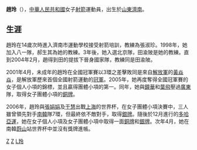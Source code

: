 {{distinguish|七仙羽}}
{{BLP unsourced|time=2021-10-22T07:43:56+00:00}}
'''趙玲'''（{{bd|1981年|10月7日|catIdx=Z赵}}），[[中華人民共和國|中華人民共和國]]女子[[射箭|射箭]]運動員，出生於[[山東|山東]][[濟南|濟南]]。

==生涯==
趙玲在14歲次時進入濟南市運動學校接受射箭培訓，教練為張淑珍。1998年，她加入八一隊，郝生其為她的教練。3年後，她入選北京隊，田渝陂是她的教練。直到2004年2月，趙得到田的提拔下晉身國家隊，教練同是田渝陂。

2001年4月，未成年的趙玲在全國冠軍賽以3環之差擊敗同是來自[[解放軍|解放軍]]的[[黃焱焱|黃焱焱]]，是解放軍歷來首個全國射箭運動的[[冠軍|冠軍]]。2005年，她再度奪得全國冠軍賽的女子個人小項的錦標，並且贏得團體小項的第一。同年，她與[[鐘華|鐘華]]和[[葉飛_(射箭運動員)|葉飛]]壓過[[廣東|廣東]]隊，取得女子團體小項的[[銅牌|銅牌]]。

2006年，趙玲與[[張娟娟|張娟娟]]及[[于慧_(射箭運動員)|于慧]]出戰[[上海|上海]]的世界杯，在女子團體小項決賽中，三人雖曾領先對手[[南韓|南韓]]隊7環，但最終依不敵對手，取得[[銀牌|銀牌]]。隨後於12月進行的[[2006年亞洲運動會|多哈亞運]]，她在女子個人小項及女子團體小項中取得一面[[銅牌|銅牌]]和[[銀牌|銀牌]]。次年4月，她在南韓[[蔚山|蔚山]]站世界杯中並沒有獎牌進帳。

[[Category:中國女子射箭運動員|Z]]
[[Category:济南籍运动员|Z]]
[[Category:趙姓|L玲]]